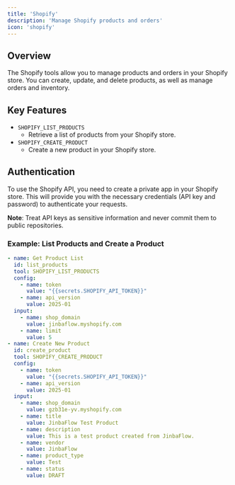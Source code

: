 ```yaml
---
title: 'Shopify'
description: 'Manage Shopify products and orders'
icon: 'shopify'
---
```



## Overview
The Shopify tools allow you to manage products and orders in your Shopify store. You can create, update, and delete products, as well as manage orders and inventory.

## Key Features
- `SHOPIFY_LIST_PRODUCTS`
  - Retrieve a list of products from your Shopify store.
- `SHOPIFY_CREATE_PRODUCT`
  - Create a new product in your Shopify store.


## Authentication

To use the Shopify API, you need to create a private app in your Shopify store. This will provide you with the necessary credentials (API key and password) to authenticate your requests.

**Note**: Treat API keys as sensitive information and never commit them to public repositories.

### Example: List Products and Create a Product
```yaml
- name: Get Product List
  id: list_products
  tool: SHOPIFY_LIST_PRODUCTS
  config:
    - name: token
      value: "{{secrets.SHOPIFY_API_TOKEN}}"
    - name: api_version
      value: 2025-01
  input:
    - name: shop_domain
      value: jinbaflow.myshopify.com
    - name: limit
      value: 5
- name: Create New Product
  id: create_product
  tool: SHOPIFY_CREATE_PRODUCT
  config:
    - name: token
      value: "{{secrets.SHOPIFY_API_TOKEN}}"
    - name: api_version
      value: 2025-01
  input:
    - name: shop_domain
      value: gzb31e-yv.myshopify.com
    - name: title
      value: JinbaFlow Test Product
    - name: description
      value: This is a test product created from JinbaFlow.
    - name: vendor
      value: JinbaFlow
    - name: product_type
      value: Test
    - name: status
      value: DRAFT
```
